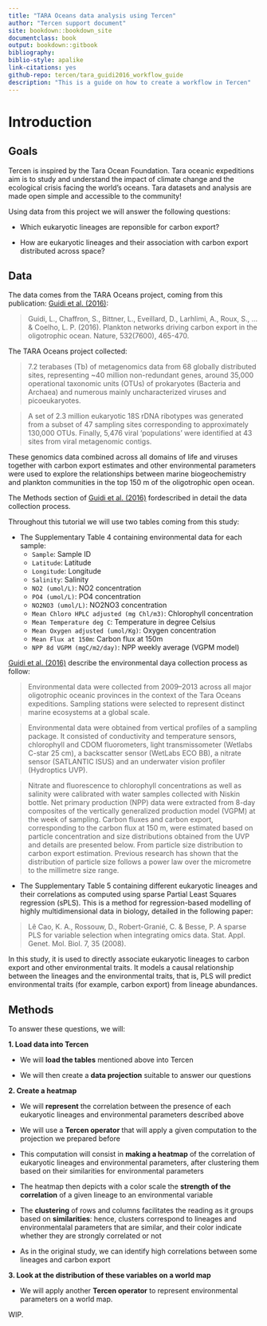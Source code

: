 ```yaml
---
title: "TARA Oceans data analysis using Tercen"
author: "Tercen support document"
site: bookdown::bookdown_site
documentclass: book
output: bookdown::gitbook
bibliography: 
biblio-style: apalike
link-citations: yes
github-repo: tercen/tara_guidi2016_workflow_guide
description: "This is a guide on how to create a workflow in Tercen"
---
```


# Introduction

## Goals {-}

Tercen is inspired by the Tara Ocean Foundation. Tara oceanic expeditions aim is to study and understand the impact of climate change and the ecological crisis facing the world's oceans. Tara datasets and analysis are made open simple and accessible to the community!

Using data from this project we will answer the following questions:

* Which eukaryotic lineages are reponsible for carbon export?

* How are eukaryotic lineages and their association with carbon export distributed across space?

## Data {-}

The data comes from the TARA Oceans project, coming from this publication: [Guidi et al. (2016)](https://www.ncbi.nlm.nih.gov/pmc/articles/PMC4851848/):

> Guidi, L., Chaffron, S., Bittner, L., Eveillard, D., Larhlimi, A., Roux, S., ... & Coelho, L. P. (2016). Plankton networks driving carbon export in the oligotrophic ocean. Nature, 532(7600), 465-470.

The TARA Oceans project collected:

> 7.2 terabases (Tb) of metagenomics data from 68 globally distributed sites, representing ~40 million non-redundant genes, around 35,000 operational taxonomic units (OTUs) of prokaryotes (Bacteria and Archaea) and numerous mainly uncharacterized viruses and picoeukaryotes.

> A set of 2.3 million eukaryotic 18S rDNA ribotypes was generated from a subset of 47 sampling sites corresponding to approximately 130,000 OTUs. Finally, 5,476 viral ‘populations’ were identified at 43 sites from viral metagenomic contigs.

These genomics data combined across all domains of life and viruses together with carbon export estimates and other environmental parameters were used to explore the relationships between marine biogeochemistry and plankton communities in the top 150 m of the oligotrophic open ocean.

The Methods section of [Guidi et al. (2016)](https://www.ncbi.nlm.nih.gov/pmc/articles/PMC4851848/) fordescribed in detail the data collection process.

Throughout this tutorial we will use two tables coming from this study:

* The Supplementary Table 4 containing environmental data for each sample:
  + `Sample`:	Sample ID
  + `Latitude`:	Latitude 
  + `Longitude`:	Longitude
  + `Salinity`:	Salinity 
  + `NO2 (umol/L)`:	NO2 concentration
  + `PO4 (umol/L)`:	PO4 concentration
  + `NO2NO3 (umol/L)`:	NO2NO3 concentration
  + `Mean Chloro HPLC adjusted (mg Chl/m3)`:	Chlorophyll concentration
  + `Mean Temperature deg C`:	Temperature in degree Celsius
  + `Mean Oxygen adjusted (umol/Kg)`:	Oxygen concentration
  + `Mean Flux at 150m`:	Carbon flux at 150m
  + `NPP 8d VGPM (mgC/m2/day)`:	NPP weekly average (VGPM model)

[Guidi et al. (2016)](https://www.ncbi.nlm.nih.gov/pmc/articles/PMC4851848/) describe the environmental daya collection process as follow:

>Environmental data were collected from 2009–2013 across all major oligotrophic oceanic provinces in the context of the Tara Oceans expeditions. Sampling stations were selected to represent distinct marine ecosystems at a global scale.

>Environmental data were obtained from vertical profiles of a sampling package. It consisted of conductivity and temperature sensors, chlorophyll and CDOM fluorometers, light transmissometer (Wetlabs C-star 25 cm), a backscatter sensor (WetLabs ECO BB), a nitrate sensor (SATLANTIC ISUS) and an underwater vision profiler (Hydroptics UVP).

>Nitrate and fluorescence to chlorophyll concentrations as well as salinity were calibrated with water samples collected with Niskin bottle. Net primary production (NPP) data were extracted from 8-day composites of the vertically generalized production model (VGPM) at the week of sampling. Carbon fluxes and carbon export, corresponding to the carbon flux at 150 m, were estimated based on particle concentration and size distributions obtained from the UVP and details are presented below. From particle size distribution to carbon export estimation. Previous research has shown that the distribution of particle size follows a power law over the micrometre to the millimetre size range.

* The Supplementary Table 5 containing different eukaryotic lineages and their correlations as computed using sparse Partial Least Squares regression (sPLS). This is a method for regression-based modelling of highly multidimensional data in biology, detailed in the following paper:

> Lê Cao, K. A., Rossouw, D., Robert-Granié, C. & Besse, P. A sparse PLS for variable selection when integrating omics data. Stat. Appl. Genet. Mol. Biol. 7, 35 (2008).

In this study, it is used to directly associate eukaryotic lineages to carbon export and other environmental traits. It models a causal relationship between the lineages and the environmental traits, that is, PLS will predict environmental traits (for example, carbon export) from lineage abundances.

## Methods {-}

To answer these questions, we will:

**1. Load data into Tercen**

  + We will **load the tables** mentioned above into Tercen
  
  + We will then create a **data projection** suitable to answer our questions

**2. Create a heatmap**

  + We will **represent** the correlation between the presence of each eukaryotic lineages and environmental parameters described above
  
  + We will use a **Tercen operator** that will apply a given computation to the projection we prepared before
  
  + This computation will consist in **making a heatmap** of the correlation of eukaryotic lineages and environmental parameters, after clustering them based on their similarities for environmental parameters

  + The heatmap then depicts with a color scale the **strength of the correlation** of a given lineage to an environmental variable
  
  + The **clustering** of rows and columns facilitates the reading as it groups based on **similarities**: hence, clusters correspond to lineages and environmentalal parameters that are similar, and their color indicate whether they are strongly correlated or not

  + As in the original study, we can identify high correlations between some lineages and carbon export

**3. Look at the distribution of these variables on a world map**

  + We will apply another **Tercen operator** to represent environmental parameters on a world map.

WIP.